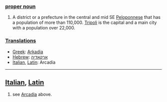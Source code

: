 ===[[proper noun]]===

# A district or a prefecture in the central and mid SE [[Peloponnese]] that has a population of more than 110,000.  [[Tripoli]] is the capital and a main city with a population over 22,000.

===[[Translation]]s===

*[[Greek]]: [[Arkadia]]
*[[Hebrew]]: [[ארקאדיה]]
*[[Italian]], [[Latin]]: Arcadia
----

==[[Italian]], [[Latin]]==

#see [[Arcadia]] above.